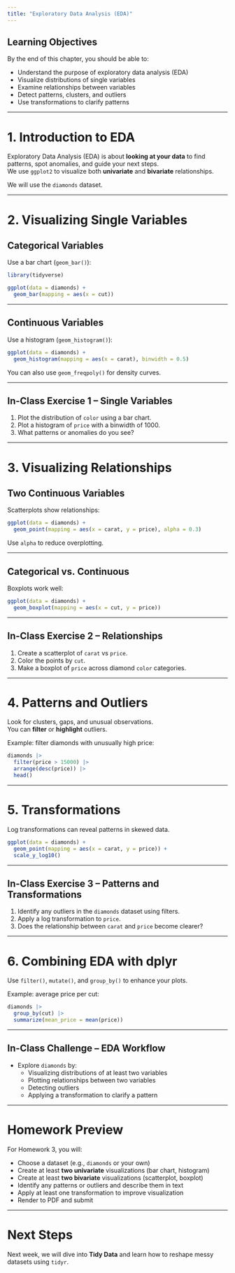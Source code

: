```yaml
---
title: "Exploratory Data Analysis (EDA)"
---
```


## Learning Objectives

By the end of this chapter, you should be able to:

- Understand the purpose of exploratory data analysis (EDA)
- Visualize distributions of single variables
- Examine relationships between variables
- Detect patterns, clusters, and outliers
- Use transformations to clarify patterns

---

# 1. Introduction to EDA

Exploratory Data Analysis (EDA) is about **looking at your data** to find patterns, spot anomalies, and guide your next steps.  
We use `ggplot2` to visualize both **univariate** and **bivariate** relationships.

We will use the `diamonds` dataset.

---

# 2. Visualizing Single Variables

## Categorical Variables

Use a bar chart (`geom_bar()`):

```r
library(tidyverse)

ggplot(data = diamonds) +
  geom_bar(mapping = aes(x = cut))
```

---

## Continuous Variables

Use a histogram (`geom_histogram()`):

```r
ggplot(data = diamonds) +
  geom_histogram(mapping = aes(x = carat), binwidth = 0.5)
```

You can also use `geom_freqpoly()` for density curves.

---

## In-Class Exercise 1 – Single Variables

1. Plot the distribution of `color` using a bar chart.  
2. Plot a histogram of `price` with a binwidth of 1000.  
3. What patterns or anomalies do you see?

---

# 3. Visualizing Relationships

## Two Continuous Variables

Scatterplots show relationships:

```r
ggplot(data = diamonds) +
  geom_point(mapping = aes(x = carat, y = price), alpha = 0.3)
```

Use `alpha` to reduce overplotting.

---

## Categorical vs. Continuous

Boxplots work well:

```r
ggplot(data = diamonds) +
  geom_boxplot(mapping = aes(x = cut, y = price))
```

---

## In-Class Exercise 2 – Relationships

1. Create a scatterplot of `carat` vs `price`.  
2. Color the points by `cut`.  
3. Make a boxplot of `price` across diamond `color` categories.

---

# 4. Patterns and Outliers

Look for clusters, gaps, and unusual observations.  
You can **filter** or **highlight** outliers.

Example: filter diamonds with unusually high price:

```r
diamonds |>
  filter(price > 15000) |>
  arrange(desc(price)) |>
  head()
```

---

# 5. Transformations

Log transformations can reveal patterns in skewed data.

```r
ggplot(data = diamonds) +
  geom_point(mapping = aes(x = carat, y = price)) +
  scale_y_log10()
```

---

## In-Class Exercise 3 – Patterns and Transformations

1. Identify any outliers in the `diamonds` dataset using filters.  
2. Apply a log transformation to `price`.  
3. Does the relationship between `carat` and `price` become clearer?

---

# 6. Combining EDA with dplyr

Use `filter()`, `mutate()`, and `group_by()` to enhance your plots.

Example: average price per cut:

```r
diamonds |>
  group_by(cut) |>
  summarize(mean_price = mean(price))
```

---

## In-Class Challenge – EDA Workflow

- Explore `diamonds` by:
  - Visualizing distributions of at least two variables
  - Plotting relationships between two variables
  - Detecting outliers
  - Applying a transformation to clarify a pattern

---

# Homework Preview

For Homework 3, you will:

- Choose a dataset (e.g., `diamonds` or your own)  
- Create at least **two univariate** visualizations (bar chart, histogram)  
- Create at least **two bivariate** visualizations (scatterplot, boxplot)  
- Identify any patterns or outliers and describe them in text  
- Apply at least one transformation to improve visualization  
- Render to PDF and submit

---

# Next Steps

Next week, we will dive into **Tidy Data** and learn how to reshape messy datasets using `tidyr`.
